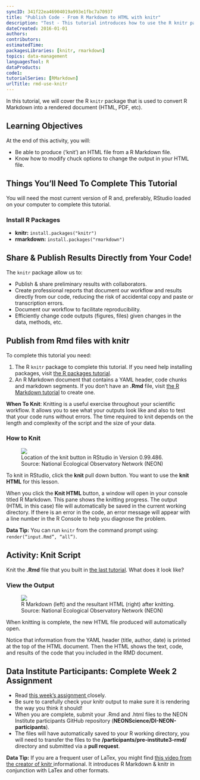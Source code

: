 ```yaml
---
syncID: 341f22ea46904019a993e1fbc7a70937
title: "Publish Code - From R Markdown to HTML with knitr"
description: "Test - This tutorial introduces how to use the R knitr package to publish from R Markdown files to HTML (or other) file format."
dateCreated: 2016-01-01
authors:
contributors:
estimatedTime:
packagesLibraries: [knitr, rmarkdown]
topics: data-management
languagesTool: R
dataProducts:
code1:
tutorialSeries: [RMarkdown]
urlTitle: rmd-use-knitr
---
```


In this tutorial, we will cover the R `knitr` package that is used to convert
R Markdown into a rendered document (HTML, PDF, etc).

<div id="ds-objectives" markdown="1">

## Learning Objectives

At the end of this activity, you will:

* Be able to produce (‘knit’) an HTML file from a R Markdown file.
* Know how to modify chuck options to change the output in your HTML file.

## Things You’ll Need To Complete This Tutorial

You will need the most current version of R and, preferably, RStudio loaded on
your computer to complete this tutorial.

### Install R Packages

* **knitr:** `install.packages("knitr")`
* **rmarkdown:** `install.packages("rmarkdown")`
</div>

## Share & Publish Results Directly from Your Code!

The `knitr` package allow us to:

* Publish & share preliminary results with collaborators.
* Create professional reports that document our workflow and results directly
from our code, reducing the risk of accidental copy and paste or transcription errors.
* Document our workflow to facilitate reproducibility.
* Efficiently change code outputs (figures, files) given changes in the data, methods, etc.

## Publish from Rmd files with knitr

To complete this tutorial you need:

1. The R `knitr` package to complete this tutorial. If you need help installing
packages, visit
<a href="https://www.neonscience.org/packages-in-r" target="_blank"> the R packages tutorial</a>.
2. An R Markdown document that contains a YAML header, code chunks and markdown
segments. If you don't have an **.Rmd** file, visit
<a href="https://www.neonscience.org/rmd-code-intro" target="_blank"> the R Markdown tutorial</a> to create one.

<div id="ds-dataTip" markdown="1">
<i class="fa fa-star"></i>**When To Knit**: Knitting is a useful exercise
throughout your scientific workflow. It allows you to see what your outputs
look like and also to test that your code runs without errors.
The time required to knit depends on the length and complexity of the script
and the size of your data.
</div>

### How to Knit

<figure>
	<a href="https://raw.githubusercontent.com/NEONScience/NEON-Data-Skills/dev-aten/graphics/pre-institute-content/pre-institute3-rmd/KnitButton-screenshot.png">
	<img src="https://raw.githubusercontent.com/NEONScience/NEON-Data-Skills/dev-aten/graphics/pre-institute-content/pre-institute3-rmd/KnitButton-screenshot.png"></a>
	<figcaption> Location of the knit button in RStudio in Version 0.99.486.
	Source: National Ecological Observatory Network (NEON)
	</figcaption>
</figure>

To knit in RStudio, click the **knit** pull down button. You want to use the
**knit HTML** for this lesson.

When you click the **Knit HTML** button, a  window will open in your console
titled R Markdown. This
pane shows the knitting progress. The output (HTML in this case) file will
automatically be saved in the current working directory. If there is an error
in the code, an error message will appear with a line number in the R Console
to help you diagnose the problem.

<div id="ds-dataTip" markdown="1">
<i class="fa fa-star"></i> **Data Tip:** You can run `knitr` from the command prompt
using: `render(“input.Rmd”, “all”)`.
</div>

<div id="ds-challenge" markdown="1">

## Activity: Knit Script

Knit the **.Rmd** file that you built in
<a href="https://www.neonscience.org/rmd-code-intro" target="_blank">the last tutorial</a>.
What does it look like?
</div>

### View the Output

<figure>
	<a href="https://raw.githubusercontent.com/NEONScience/NEON-Data-Skills/dev-aten/graphics/pre-institute-content/pre-institute3-rmd/Rmd-screenshot-html.png">
	<img src="https://raw.githubusercontent.com/NEONScience/NEON-Data-Skills/dev-aten/graphics/pre-institute-content/pre-institute3-rmd/Rmd-screenshot-html.png"></a>
	<figcaption> R Markdown (left) and the resultant HTML (right) after knitting.
	Source: National Ecological Observatory Network (NEON)
	</figcaption>
</figure>

When knitting is complete, the new HTML file produced will automatically open.

Notice that information from the YAML header (title, author, date) is printed
at the top of the HTML document. Then the HTML shows the text, code, and
results of the code that you included in the RMD document.

<div id="ds-challenge" markdown="1">

## Data Institute Participants: Complete Week 2 Assignment

* Read
<a href="https://www.neonscience.org/di-rmd-activity" target="_blank"> this week’s assignment </a>
closely.
* Be sure to carefully check your knitr output to make sure it is rendering the
way you think it should!
* When you are complete, submit your .Rmd and .html files to the
NEON Institute participants GitHub repository
(**NEONScience/DI-NEON-participants**).
* The files will have automatically saved to your R working directory, you will
need to transfer the files to the **/participants/pre-institute3-rmd/**
directory and submitted via a **pull request**.

</div>

<div id="ds-dataTip" markdown="1">
<i class="fa fa-star"></i> **Data Tip:** If you are a frequent user of LaTex,
you might find
<a href="http://cdn.screenr.com/video/8352c25b-7324-4134-970b-b7c427381adb.mp4" target="_blank">this video from the creator of knitr </a>
informational. It introduces R Markdown & knitr in conjunction with LaTex and
other formats.
</div>
